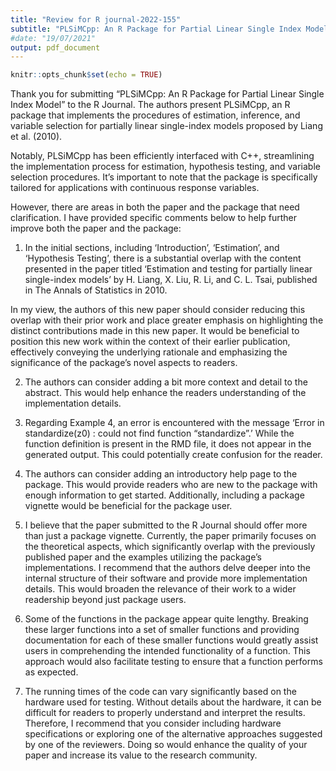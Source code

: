 ---
title: "Review for R journal-2022-155"
subtitle: "PLSiMCpp: An R Package for Partial Linear Single Index Model"
#date: "19/07/2021"
output: pdf_document
---

```{r setup, include=FALSE}
knitr::opts_chunk$set(echo = TRUE)
```

Thank you for submitting "PLSiMCpp: An R Package for Partial Linear Single Index Model" to the R Journal. The authors present PLSiMCpp, an R package that implements the procedures of estimation, inference, and variable selection for partially linear single-index models proposed by Liang et al. (2010).

Notably, PLSiMCpp has been efficiently interfaced with C++, streamlining the implementation process for estimation, hypothesis testing, and variable selection procedures. It's important to note that the package is specifically tailored for applications with continuous response variables.

However, there are areas in both the paper and the package that need clarification. I have provided specific comments below to help further improve both the paper and the package:


1. In the initial sections, including 'Introduction', 'Estimation', and 'Hypothesis Testing', there is a substantial overlap with the content presented in the paper titled 'Estimation and testing for partially linear single-index models' by H. Liang, X. Liu, R. Li, and C. L. Tsai, published in The Annals of Statistics in 2010.

  In my view, the authors of this new paper should consider reducing this overlap with their prior work and place greater emphasis on highlighting the distinct contributions made in this new paper. It would be beneficial to position this new work within the context of their earlier publication, effectively conveying the underlying rationale and emphasizing the significance of the package's novel aspects to readers.

2. The authors can consider adding a bit more context and detail to the abstract. This would help enhance the readers understanding of the implementation details.

3. Regarding Example 4, an error is encountered with the message 'Error in standardize(z0) : could not find function "standardize".' While the function definition is present in the RMD file, it does not appear in the generated output. This could potentially create confusion for the reader.

4.  The authors can consider adding an introductory help page to the package. This would provide readers who are new to the package with enough information to get started. Additionally, including a package vignette would be beneficial for the package user.

5. I believe that the paper submitted to the R Journal should offer more than just a package vignette. Currently, the paper primarily focuses on the theoretical aspects, which significantly overlap with the previously published paper and the examples utilizing the package's implementations. I recommend that the authors delve deeper into the internal structure of their software and provide more implementation details. This would broaden the relevance of their work to a wider readership beyond just package users.

6. Some of the functions in the package appear quite lengthy. Breaking these larger functions into a set of smaller functions and providing documentation for each of these smaller functions would greatly assist users in comprehending the intended functionality of a function. This approach would also facilitate testing to ensure that a function performs as expected.

7. The running times of the code can vary significantly based on the hardware used for testing. Without details about the hardware, it can be difficult for readers to properly understand and interpret the results. Therefore, I recommend that you consider including hardware specifications or exploring one of the alternative approaches suggested by one of the reviewers. Doing so would enhance the quality of your paper and increase its value to the research community.
